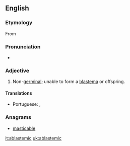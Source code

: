 ==English==

===Etymology===
From {{prefix|a|blastema|t1=not|t2=offspring, offshoot|lang=en}}

===Pronunciation===
* {{a|US}} {{IPA|/ˈeɪ.blæˌsti.mɪk/|/ˈeɪ.blæˌstɛ.mɪk/|/ˌeɪ.blæˈsti.mɪk/|/ˌeɪ.blæˈstɛ.mɪk/|lang=en}}

===Adjective===
{{en-adj|-}}

# {{context|biology|lang=en}} Non-[[germinal]]; unable to form a [[blastema]] or offspring.

====Translations====
{{trans-top|unable to form a blastema}}
* Portuguese: {{t|pt|ablastémico}} {{qualifier|Portugal}}, {{t|pt|ablastêmico}} {{qualifier|Brazil}}
{{trans-mid}}
{{trans-bottom}}

===Anagrams===
* [[masticable#English|masticable]]

[[it:ablastemic]]
[[uk:ablastemic]]